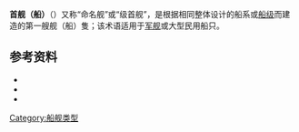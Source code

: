 {{expand|time=2015-07-01T09:46:22+00:00}}
'''首舰（船）'''（{{lang-en|'''Lead ship'''}}）又称“命名舰”或“级首舰”，是根据相同整体设计的船系或[[船级|船级]]而建造的第一艘舰（船）隻；该术语适用于[[军舰|军舰]]或大型民用船只。

== 参考资料 ==
* {{Literatur
 | Autor=Attwood, Edward L.; Pengelly, Herbert S.
 | Herausgeber=
 | Titel=Theoretical Naval Architecture
 | TitelErg=
 | Auflage=
 | Verlag=Longmans, Green and Co.
 | Ort=London
 | Jahr=1931
 | ISBN=
 | Kommentar=
}}
* {{Literatur
 | Autor=Autorengruppe
 | Herausgeber=D'Arcangelo, Amelio M.
 | Titel=Ship Design and Construction
 | TitelErg=
 | Auflage=2.
 | Verlag=The Society of Naval Architects and Marine Engineers
 | Ort=New York
 | Jahr=1969
 | ISBN=
 | Kommentar=Library of Congress Card No. 71-83259
}}
* {{Literatur
 | Autor=Autorenkollektiv
 | Herausgeber=
 | Titel=Stahlschiffbau
 | TitelErg=
 | Auflage=
 | Verlag=transpress Verlag
 | Ort=Berlin
 | Jahr=1989
 | ISBN=3-341-00410-6
 | Kommentar=
}}

[[Category:船舰类型|Category:船舰类型]]
{{Ship-stub}}